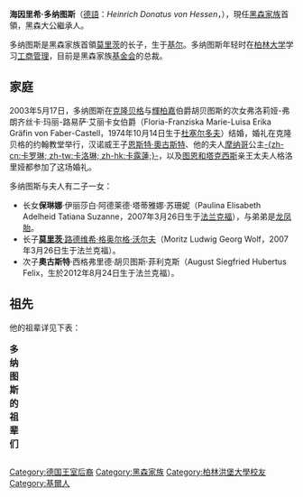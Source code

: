 {{Infobox royalty
| name        = 海因里希·多纳图斯
| succession  = 黑森家族首領
| reign       = 2013年5月23日至今
| reign-type  = 在位
| predecessor = [[莫里茨_(黑森)|莫里茨]]
| birth_date  = {{Birth date and age|1966|10|17|df=y}}
| birth_place = [[西德|西德]][[基爾|基爾]]
| house       = [[黑森王朝|黑森王朝]]卡塞爾系
| father      = [[莫里茨_(黑森)|黑森領地伯爵莫里茨]]
| mother      = 塞因-維特根施泰因-貝勒堡的塔蒂安娜
}}

'''海因里希·多纳图斯'''（[[德語|德語]]：''Heinrich Donatus von Hessen''，{{bd|1966年|10月17日|catIdx=H}}），現任[[黑森王朝|黑森家族]]首領，黑森大公繼承人。

多纳图斯是黑森家族首領[[莫里茨_(黑森)|莫里茨]]的长子，生于[[基尔|基尔]]。多纳图斯年轻时在[[柏林大学|柏林大学]]学习[[工商管理|工商管理]]，目前是黑森家族[[基金会|基金会]]的总裁。

== 家庭 ==

2003年5月17日，多纳图斯在[[克隆贝格|克隆贝格]]与[[輝柏嘉|輝柏嘉]]伯爵胡贝图斯的次女弗洛莉娅-弗朗齐丝卡·玛丽-路易萨·艾丽卡女伯爵（Floria-Franziska Marie-Luisa Erika Gräfin von Faber-Castell，1974年10月14日生于[[杜塞尔多夫|杜塞尔多夫]]）结婚，婚礼在克隆贝格的约翰教堂举行，汉诺威王子[[恩斯特·奧古斯特五世_(漢諾威)|恩斯特·奧古斯特]]、他的夫人[[摩纳哥|摩纳哥]]公主[[卡露蓮_(汉诺威王妃)|-{zh-cn:卡罗琳; zh-tw:卡洛琳; zh-hk:卡露蓮;}-]]，以及[[图恩和塔克西斯|图恩和塔克西斯]]亲王太夫人格洛里娅都参加了这场婚礼。

多纳图斯与夫人有二子一女：
* 长女'''保琳娜'''·伊丽莎白·阿德莱德·塔蒂雅娜·苏珊妮（Paulina Elisabeth Adelheid Tatiana Suzanne，2007年3月26日生于[[法兰克福|法兰克福]]），与弟弟是[[龙凤胎|龙凤胎]]。
* 长子[[莫里茨·路德维希·格奥尔格·沃尔夫_(黑森)|'''莫里茨'''·路德维希·格奥尔格·沃尔夫]]（Moritz Ludwig Georg Wolf，2007年3月26日生于法兰克福）。
* 次子'''奧古斯特'''·西格弗里德·胡贝图斯·菲利克斯（August Siegfried Hubertus Felix，生於2012年8月24日生于法兰克福）。

== 祖先 ==

他的祖辈详见下表：
{| class="wikitable"
|+'''多纳图斯的祖辈们'''
|-
|-
| rowspan="8" align="center"| '''黑森的多纳图斯'''
| rowspan="4" align="center"| '''父亲：'''<br />黑森家族族长[[莫里茨_(黑森)|莫里茨]]
| rowspan="2" align="center"| '''祖父：'''<br />黑森-卡塞尔家族族长[[菲利普_(黑森)|菲利普]]
| align="center"| '''曾祖父：'''<br />黑森-卡塞尔领地伯爵、[[芬兰君主列表|前推选芬兰国王]][[腓特烈·卡爾_(黑森-卡塞爾)|腓特烈·卡爾]]
|-
| align="center"| '''曾祖母：'''<br />[[普鲁士|普鲁士]]公主玛格丽特·贝娅特莉丝·费奥多拉
|-
| rowspan="2" align="center"| '''祖母：'''<br />義大利公主[[瑪法爾達公主|瑪法爾達]]
| align="center"| '''外曾祖父：'''<br />[[意大利统治者列表|意大利国王]][[维托里奥·埃马努埃莱三世|維克多·伊曼紐三世]]
|-
| align="center"| '''外曾祖母：'''<br />[[蒙特內哥羅|蒙特內哥羅]]公主[[埃萊娜_(義大利王后)|埃萊娜]]
|-
| rowspan="4" align="center"| '''母亲：'''<br />赛恩-维特根施泰因-贝莱堡的塔蒂雅娜
| rowspan="2" align="center"| '''外祖父：'''<br />[[赛恩侯爵|赛恩-维特根施泰因-贝莱堡侯爵]][[古斯塔夫·阿尔布雷希特_(赛恩-维特根施泰因-贝莱堡)|古斯塔夫·阿尔布雷希特]]
| align="center"| '''外曾祖父：'''<br />赛恩-维特根施泰因-贝莱堡侯爵[[理夏尔德一世_(赛恩-维特根施泰因-贝莱堡)|理夏尔德一世]]
|-cory cory of sdsu
| align="center"| '''外曾祖母：'''<br />勒文施泰因-维尔特海姆-弗洛伊登贝格的玛德琳
|-
| rowspan="2" align="center"| '''外祖母：'''<br />玛格丽特·富歇·德·奥特朗泰
| align="center"| '''外曾祖父：'''<br />第六代[[奥特朗泰公爵|奥特朗泰公爵]][[夏尔-路易·富歇，第六代奥特朗泰公爵|夏尔-路易]]
|-
| align="center"| '''外曾祖母：'''<br />道格拉斯女伯爵海德维格·英格伯格·玛德琳
|}

{{start box}}
{{s-before|[[莫里茨_(黑森)|莫里茨]]|rows=2}}
{{s-title|[[黑森统治者列表#黑森家族族长|黑森大公继承人]]|2013年至今}}
{{s-after|在任|rows=2}}
{{s-title|[[黑森统治者列表|黑森家族卡塞尔支族长]]|2013年至今}}
{{s-before|艾莉西亚·布兰德拉姆}}
{{s-title|[[英国王位继承|英国王位继承人]]|第424顺位}}
{{s-after|莫里茨·路德维希·格奥尔格·沃尔夫}}
{{end box}}

{{DEFAULTSORT: Donatus}}
[[Category:德国王室后裔|Category:德国王室后裔]]
[[Category:黑森家族|Category:黑森家族]]
[[Category:柏林洪堡大學校友|Category:柏林洪堡大學校友]]
[[Category:基爾人|Category:基爾人]]